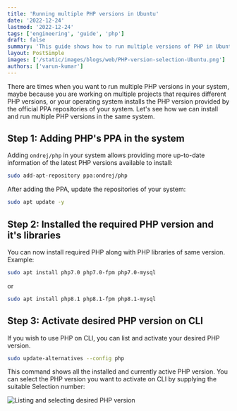 ```yaml
---
title: 'Running multiple PHP versions in Ubuntu'
date: '2022-12-24'
lastmod: '2022-12-24'
tags: ['engineering', 'guide', 'php']
draft: false
summary: 'This guide shows how to run multiple versions of PHP in Ubuntu system.'
layout: PostSimple
images: ['/static/images/blogs/web/PHP-version-selection-Ubuntu.png']
authors: ['varun-kumar']
---
```


There are times when you want to run multiple PHP versions in your system, maybe because you are working on multiple projects that requires different PHP versions, or your operating system installs the PHP version provided by the official PPA repositories of your system. Let's see how we can install and run multiple PHP versions in the same system.

## Step 1: Adding PHP's PPA in the system

Adding `ondrej/php` in your system allows providing more up-to-date information of the latest PHP versions available to install:

```bash
sudo add-apt-repository ppa:ondrej/php
```

After adding the PPA, update the repositories of your system:

```bash
sudo apt update -y
```

## Step 2: Installed the required PHP version and it's libraries

You can now install required PHP along with PHP libraries of same version. Example:

```bash
sudo apt install php7.0 php7.0-fpm php7.0-mysql
```

or

```bash
sudo apt install php8.1 php8.1-fpm php8.1-mysql
```

## Step 3: Activate desired PHP version on CLI

If you wish to use PHP on CLI, you can list and activate your desired PHP version.

```bash
sudo update-alternatives --config php
```

This command shows all the installed and currently active PHP version. You can select the PHP version you want to activate on CLI by supplying the suitable Selection number:

![Listing and selecting desired PHP version](/static/images/blogs/web/PHP-version-selection-Ubuntu.png)
